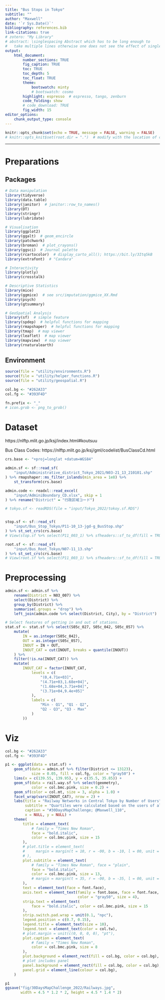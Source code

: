```yaml
---
title: "Bus Stops in Tokyo"
subtitle: ""
author: "Maxwell"
date: '`r Sys.Date()`'
bibliography: references.bib
link-citations: true
# zotero: "My Library"
# abstract: \singlespacing Abstract which has to be long enough to 
#   take multiple lines otherwise one does not see the effect of single-spacing.
output: 
    html_document:
        number_sections: TRUE
        fig_caption: TRUE
        toc: TRUE
        toc_depth: 5
        toc_float: TRUE
        theme:
            bootswatch: minty
            # bootswatch: cosmo
        highlight: espresso  # espresso, tango, zenburn
        code_folding: show
        # code_download: TRUE
        fig_width: 15
editor_options: 
    chunk_output_type: console
---
```


```r
knitr::opts_chunk$set(echo = TRUE, message = FALSE, warning = FALSE)
# knitr::opts_knit$set(root.dir = ".")  # modify with the location of code
```

***

# Preparations {.tabset .tabset-fade .tabset-pills}
## Packages
```r
# Data manipulation
library(tidyverse)
library(data.table)
library(janitor)  # janitor::row_to_names()
library(DT)
library(stringr)
library(lubridate)

# Visualisation
library(ggplot2)
library(ggalt)  # geom_encircle
library(patchwork)
library(broman)  # plot_crayons()
library(ggsci)  # Journal palette
library(rcartocolor)  # display_carto_all(); https://bit.ly/3Itq5kB
library(extrafont)  # "Candara"

# Interactivity
library(plotly)
library(crosstalk)

# Descriptive Statistics
library(mice)
library(ggmice)  # see src/imputation/ggmice_XX.Rmd
library(psych)
library(gtsummary)

# GeoSpatial Analysis
library(sf)  # simple feature
library(spdep)  # helpful functions for mapping
library(rmapshaper)  # helpful functions for mapping
library(tmap)  # map viewer
library(leaflet)  # map viewer
library(mapview)  # map viewer
library(rnaturalearth)
```

## Environment
```r
source(file = "utility/environments.R")
source(file = "utility/helper_functions.R")
source(file = "utility/geospatial.R")

col.bg <- "#262A33"
col.fg <- "#393F4D"

fn.prefix <- "_"
# icon.grob <- png_to_grob()
```


# Dataset {.tabset .tabset-fade .tabset-pills}

https://nlftp.mlit.go.jp/ksj/index.html#koutsuu  

Bus Class Codes: https://nlftp.mlit.go.jp/ksj/gml/codelist/BusClassCd.html  

```r
crs.base <- "+proj=longlat +datum=WGS84"

admin.sf <- sf::read_sf(
    "input/Administrative_district_Tokyo_2021/N03-21_13_210101.shp"
) %>% rmapshaper::ms_filter_islands(min_area = 1e8) %>% 
    st_transform(crs.base)

admin.code <- readxl::read_excel(
    "input/AdminiBoundary_CD.xlsx", skip = 1
) %>% rename("District" = "行政区域コード")

# tokyo.sf <- readRDS(file = "input/Tokyo_2022/tokoy.sf.RDS")


stop.sf <- sf::read_sf(
    "input/Bus_Stop_Tokyo/P11-10_13-jgd-g_BusStop.shp"
) %>% st_set_crs(crs.base)
# View(stop.sf %>% select(P11_003_1) %>% sfheaders::sf_to_df(fill = TRUE))

root.sf <- sf::read_sf(
    "input/Bus_Root_Tokyo/N07-11_13.shp"
) %>% st_set_crs(crs.base)
# View(root.sf %>% select(P11_003_1) %>% sfheaders::sf_to_df(fill = TRUE))
```


# Preprocessing
```r
admin.sf <- admin.sf %>% 
    rename(District = N03_007) %>% 
    select(District) %>%
    group_by(District) %>%
    summarise(.groups = "drop") %>%
    left_join(admin.code %>% select(District, City), by = "District")
```

```r
# Select features of getting in and out of stations.
stat.sf <- stat.sf %>% select(S05c_027, S05c_042, S05c_057) %>% 
    mutate(
        IN = as.integer(S05c_042), 
        OUT = as.integer(S05c_057), 
        INOUT = IN + OUT, 
        INOUT_CAT = cut(INOUT, breaks = quantile(INOUT))
    ) %>% 
    filter(!is.na(INOUT_CAT)) %>% 
    mutate(
        INOUT_CAT = factor(INOUT_CAT, 
            levels = c(
                "(0,4.71e+03]",
                "(4.71e+03,1.68e+04]",
                "(1.68e+04,3.71e+04]",
                "(3.71e+04,9.4e+05]"
            ),
            labels = c(
                "Min - Q1", "Q1 - Q2", 
                "Q2 - Q3", "Q3 - Max"
            )
        ))
```



# Viz

```r
col.bg <- "#262A33"
col.fg <- "#393F4D"

p1 <- ggplot(data = stat.sf) + 
    geom_sf(data = admin.sf %>% filter(District <= 13123), 
            size = 0.05, fill = col.fg, color = "gray50") + 
    lims(x = c(139.55, 139.95), y = c(35.5, 35.85)) + 
    geom_sf(data = rail.way.sf %>% select(geometry), 
            color = col.bmc.pink, size = 0.2) + 
    geom_sf(color = col.mt, size = 3, alpha = 1.0) + 
    facet_wrap(vars(INOUT_CAT), nrow = 2) + 
    labs(title = "Railway Networks in Central Tokyo by Number of Users", 
         subtitle = "Quartiles were calculated based on the users of all stations in Japan.\nData Source: https://nlftp.mlit.go.jp/ksj/index.html", 
         caption = "#30DaysMapChallenge; @Maxwell_110", 
         x = NULL, y = NULL) + 
    theme(
        title = element_text(
            # family = "Times New Roman", 
            face = "bold.italic",
            color = col.bmc.pink, size = 15
        ), 
        # plot.title = element_text(
        #     margin = margin(t = 10, r = -00, b = -10, l = 00, unit = "pt")
        # ), 
        plot.subtitle = element_text(
            # family = "Times New Roman", face = "plain", 
            face = "bold.italic", 
            color = col.bmc.pink, size = 13, 
            # margin = margin(t = 35, r = -00, b = -35, l = 00, unit = "pt")
        ), 
        text = element_text(face = font.face), 
        axis.text = element_text(family = font.base, face = font.face, 
                                 color = "gray50", size = 4), 
        strip.text = element_text(
            face = "bold.italic", color = col.bmc.pink, size = 15
        ), 
        strip.switch.pad.wrap = unit(0.1, "npc"), 
        legend.position = c(0.7, 0.15), 
        legend.title = element_text(size = 10), 
        legend.text = element_text(color = col.tw), 
        # plot.margin = unit(c(0, 0, 0, 0), "pt"), 
        plot.caption = element_text(
            # family = "Times New Roman", 
            color = col.bmc.pink, size = 8
        ), 
        plot.background = element_rect(fill = col.bg, color = col.bg), 
        # plot includes panel
        panel.background = element_rect(fill = col.bg, color = col.bg), 
        panel.grid = element_line(colour = col.bg), 
    )

p1
ggsave("fig/30DaysMapChallenge_2022/Railways.jpg", 
       width = 4.5 * 1.2 * 2, height = 4.5 * 1.4 * 2)
```
